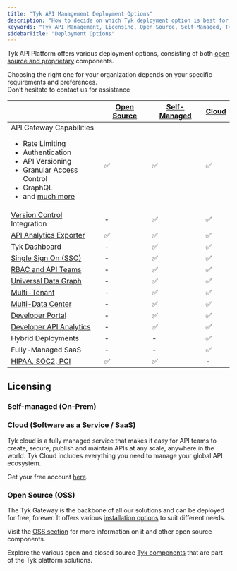 ```yaml
---
title: "Tyk API Management Deployment Options"
description: "How to decide on which Tyk deployment option is best for you"
keywords: "Tyk API Management, Licensing, Open Source, Self-Managed, Tyk Cloud, API Gateway"
sidebarTitle: "Deployment Options"
---
```



Tyk API Platform offers various deployment options, consisting of both [open source and proprietary](/nightly/tyk-stack)
components.

Choosing the right one for your organization depends on your specific requirements and preferences.
<br />Don’t hesitate to contact us for assistance <ButtonLeft href="https://tyk.io/contact/" color="green" content="Contact us" />

|                                                                                                                                                                                                                                    | [Open Source](/nightly/tyk-open-source)  |   [Self-Managed](/nightly/tyk-self-managed/install)      |  [Cloud](https://account.cloud-ara.tyk.io/signup)
|------------------------------------------------------------------------------------------------------------------------------------------------------------------------------------------------------------------------------------|----------------|-------------------|---------
| API Gateway Capabilities <br /> <ul><li>Rate Limiting</li><li>Authentication</li> <li>API Versioning</li><li>Granular Access Control</li><li>GraphQL</li>  <li>and [much more](/nightly/tyk-open-source)</li></ul> | ✅             |✅	              |✅
| [Version Control](/nightly/api-management/automations/sync) Integration                                                                                                                                                      | -		      |✅	              |✅
| [API Analytics Exporter](/nightly/tyk-pump)                                                                                                                                                                                   | ✅		      |✅	              |✅	 
| [Tyk Dashboard](/nightly/tyk-dashboard)                                                                                                                                                                                       | -	          |✅	              |✅	 
| [Single Sign On (SSO)](/nightly/api-management/external-service-integration#single-sign-on-sso)                                                                                                                                                         | -	          |✅	              |✅	      
| [RBAC and API Teams](/nightly/api-management/user-management#)                                                                                                                                                                             | -	          |✅	              |✅	      
| [Universal Data Graph](/nightly/api-management/data-graph#overview)                                                                                                                                                                         | -	          |✅	              |✅	      
| [Multi-Tenant](/nightly/api-management/dashboard-configuration#organizations)                                                                                                                                           | -	          |✅	              |✅	      
| [Multi-Data Center](/nightly/api-management/mdcb#managing-geographically-distributed-gateways-to-minimize-latency-and-protect-data-sovereignty)                                                                                                                                                                           | -	          |✅	              |✅	      
| [Developer Portal](/nightly/tyk-developer-portal)                                                                                                                                                                             | -		      |✅	              |✅	 
| [Developer API Analytics](/nightly/api-management/dashboard-configuration#traffic-analytics)                                                                                                                                                                   | -		      |✅	              |✅	   
| Hybrid Deployments                                                                                                                                                                                                                 | -		      |-	              |✅
| Fully-Managed SaaS                                                                                                                                                                                                                 | -		      |-	              |✅
| [HIPAA, SOC2, PCI](https://tyk.io/governance-and-auditing/)                                                                                                                                                                        | ✅		      |✅	              | -


## Licensing

### Self-managed (On-Prem)

<SelfManagedLicensingInclude/>

### Cloud (Software as a Service / SaaS)

Tyk cloud is a fully managed service that makes it easy for API teams to create, secure, publish and maintain APIs at any scale, anywhere in the world. Tyk Cloud includes everything you need to manage your global API ecosystem.

Get your free account [here](https://tyk.io/sign-up/).

### Open Source (OSS)

The Tyk Gateway is the backbone of all our solutions and can be deployed for free, forever. It offers various [installation options](/nightly/apim/open-source/installation) to suit different needs.

Visit the [OSS section](/nightly/tyk-open-source) for more information on it and other open source components.

Explore the various open and closed source [Tyk components](/nightly/tyk-stack) that are part of the Tyk platform solutions.
